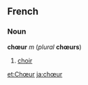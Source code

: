 ==French==
===Noun===
'''chœur''' ''m'' (''plural'' '''chœurs''')

#[[choir]]

[[et:Chœur]]
[[ja:chœur]]